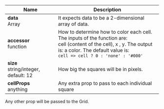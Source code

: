| Name                                     | Description                                                                                                                                                                                             |
| ---------------------------------------- | ------------------------------------------------------------------------------------------------------------------------------------------------------------------------------------------------------- |
| **data**<br/>Array                       | It expects data to be a 2-dimensional array of data.                                                                                                                                                    |
| **accessor**<br/>function                | How to determine how to color each cell. The inputs of the function are:<br />cell (content of the cell), x , y. The output is: a color. The default value is:<br/>`cell => cell ? 0 : 'none' : '#000'` |
| **size**<br/>string/integer, default: 12 | How big the squares will be in pixels.                                                                                                                                                                  |
| **cellProps**<br/>anything               | Any extra prop to pass to each individual square                                                                                                                                                        |

Any other prop will be passed to the Grid.
